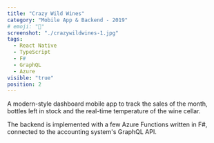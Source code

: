 ```yaml
---
title: "Crazy Wild Wines"
category: "Mobile App & Backend - 2019"
# emoji: "📓"
screenshot: "./crazywildwines-1.jpg"
tags:
  - React Native
  - TypeScript
  - F#
  - GraphQL
  - Azure
visible: "true"
position: 2
---
```


A modern-style dashboard mobile app to track the sales of the month, bottles left in stock and the
real-time temperature of the wine cellar.

The backend is implemented with a few Azure Functions written in F#, connected to the accounting system's GraphQL API.